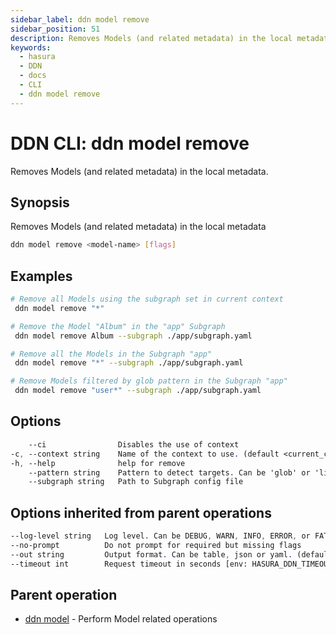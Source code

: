 ```yaml
---
sidebar_label: ddn model remove
sidebar_position: 51
description: Removes Models (and related metadata) in the local metadata using the DDN CLI
keywords:
  - hasura
  - DDN
  - docs
  - CLI
  - ddn model remove
---
```


# DDN CLI: ddn model remove

Removes Models (and related metadata) in the local metadata.

## Synopsis

Removes Models (and related metadata) in the local metadata

```bash
ddn model remove <model-name> [flags]
```

## Examples

```bash
# Remove all Models using the subgraph set in current context
 ddn model remove "*"

# Remove the Model "Album" in the "app" Subgraph
 ddn model remove Album --subgraph ./app/subgraph.yaml

# Remove all the Models in the Subgraph "app"
 ddn model remove "*" --subgraph ./app/subgraph.yaml

# Remove Models filtered by glob pattern in the Subgraph "app"
 ddn model remove "user*" --subgraph ./app/subgraph.yaml
```

## Options

```sass
    --ci                Disables the use of context
-c, --context string    Name of the context to use. (default <current_context>)
-h, --help              help for remove
    --pattern string    Pattern to detect targets. Can be 'glob' or 'literal'. (default "glob")
    --subgraph string   Path to Subgraph config file
```

## Options inherited from parent operations

```sass
--log-level string   Log level. Can be DEBUG, WARN, INFO, ERROR, or FATAL. (default "INFO")
--no-prompt          Do not prompt for required but missing flags
--out string         Output format. Can be table, json or yaml. (default "table")
--timeout int        Request timeout in seconds [env: HASURA_DDN_TIMEOUT] (default 100)
```

## Parent operation

- [ddn model](/cli/commands/ddn_model) - Perform Model related operations

